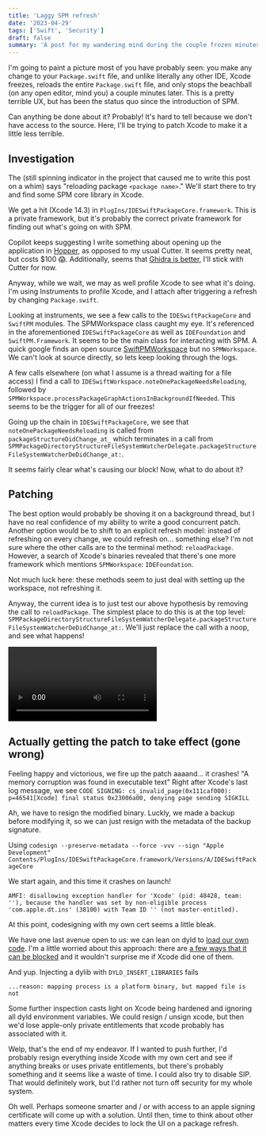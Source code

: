 ```yaml
---
title: 'Laggy SPM refresh'
date: '2023-04-29'
tags: ['Swift', 'Security']
draft: false
summary: 'A post for my wandering mind during the couple frozen minutes after any file change in Xcode.'
---
```


I'm going to paint a picture most of you have probably seen: you make any change to your `Package.swift`
file, and unlike literally any other IDE, Xcode freezes, reloads the entire `Package.swift` file,
and only stops the beachball (on any open editor, mind you) a couple minutes later. This is
a pretty terrible UX, but has been the status quo since the introduction of SPM.

Can anything be done about it? Probably! It's hard to tell because we don't have access to the source.
Here, I'll be trying to patch Xcode to make it a little less terrible.

## Investigation

The (still spinning indicator in the project that caused me to write this post on a whim)
says "reloading package `<package name>`." We'll start there to try and find some SPM core library in Xcode.

We get a hit (Xcode 14.3) in `PlugIns/IDESwiftPackageCore.framework`. This is a private framework,
but it's probably the correct private framework for finding out what's going on with SPM.

Copilot keeps suggesting I write something about opening up the application in [Hopper](https://www.hopperapp.com/),
as opposed to my usual Cutter. It seems pretty neat, but costs $100 😱. Additionally,
seems that [Ghidra is better](https://news.ycombinator.com/item?id=25087850), I'll stick with Cutter for now.


Anyway, while we wait, we may as well profile Xcode to see what it's doing. I'm using Instruments
to profile Xcode, and I attach after triggering a refresh by changing `Package.swift`.

Looking at instruments, we see a few calls to the `IDESwiftPackageCore` and `SwiftPM` modules.
The SPMWorkspace class caught my eye. It's referenced in the aforementioned `IDESwiftPackageCore`
as well as `IDEFoundation` and `SwiftPM.Framework`. It seems to be the main class for interacting with SPM.
A quick google finds an open source [SwiftPMWorkspace](https://github.com/apple/sourcekit-lsp/blob/main/Sources/SKSwiftPMWorkspace/SwiftPMWorkspace.swift)
but no `SPMWorkspace`. We can't look at source directly, so lets keep looking through the logs.

A few calls elsewhere (on what I assume is a thread waiting for a file access)
I find a call to `IDESwiftWorkspace.noteOnePackageNeedsReloading`, followed by
`SPMWorkspace.processPackageGraphActionsInBackgroundIfNeeded`. This seems to be the
trigger for all of our freezes!

Going up the chain in `IDESwiftPackageCore`, we see that `noteOnePackageNeedsReloading` is called from `packageStructureDidChange_at_`
which terminates in a call from `SPMPackageDirectoryStructureFileSystemWatcherDelegate.packageStructureFileSystemWatcherDeDidChange_at:`.

It seems fairly clear what's causing our block! Now, what to do about it?

## Patching

The best option would probably be shoving it on a background thread, but I have no real confidence of my ability
to write a good concurrent patch. Another option would be to shift to an explicit refresh model:
instead of refreshing on every change, we could refresh on... something else? I'm not sure
where the other calls are to the terminal method: `reloadPackage`. However, a search of Xcode's binaries
revealed that there's one more framework which mentions `SPMWorkspace`: `IDEFoundation`.

Not much luck here: these methods seem to just deal with setting up the workspace, not refreshing it.

Anyway, the current idea is to just test our above hypothesis by removing the call to `reloadPackage`.
The simplest place to do this is at the top level: `SPMPackageDirectoryStructureFileSystemWatcherDelegate.packageStructureFileSystemWatcherDeDidChange_at:`.
We'll just replace the call with a noop, and see what happens!

<video controls loop>
<source src="/static/videos/srf.mkv"/>
</video>


## Actually getting the patch to take effect (gone wrong)

Feeling happy and victorious, we fire up the patch 
aaaand... it crashes! "A memory corruption was found in executable text"
Right after Xcode's last log message, we see
`CODE SIGNING: cs_invalid_page(0x111caf000): p=46541[Xcode] final status 0x23006a00, denying page sending SIGKILL`

Ah, we have to resign the modified binary. Luckly, we made a backup before modifying it, so we can just
resign with the metadata of the backup signature.

Using 
```codesign --preserve-metadata --force -vvv --sign "Apple Development" Contents/PlugIns/IDESwiftPackageCore.framework/Versions/A/IDESwiftPackageCore```

We start again, and this time it crashes on launch!

```
AMFI: disallowing exception handler for 'Xcode' (pid: 48428, team: ''), because the handler was set by non-eligible process 'com.apple.dt.ins' (38100) with Team ID '' (not master-entitled).
```
At this point, codesigning with my own cert seems a little bleak.

We have one last avenue open to us: we can lean on dyld to 
[load our own code](https://yairchu.github.io/posts/intercept-to-fix).
I'm a little worried about this approach: there are [a few ways that it can be blocked](https://pewpewthespells.com/blog/blocking_code_injection_on_ios_and_os_x.html)
and it wouldn't surprise me if Xcode did one of them.

And yup. Injecting a dylib with `DYLD_INSERT_LIBRARIES` fails 
```
...reason: mapping process is a platform binary, but mapped file is not
```
Some further inspection casts light on Xcode being hardened and ignoring all dyld environment variables.
We could resign / unsign xcode, but then we'd lose apple-only private entitlements that xcode probably has associated with it.

Welp, that's the end of my endeavor. If I wanted to push further, I'd probably resign
everything inside Xcode with my own cert and see if anything breaks or uses private entitlements,
but there's probably something and it seems like a waste of time. I could also try to disable SIP.
That would definitely work, but I'd rather not turn off
security for my whole system.

Oh well. Perhaps someone smarter and / or with access to an apple signing certificate will come up with a solution.
Until then, time to think about other matters every time Xcode decides to lock the UI on a package refresh.